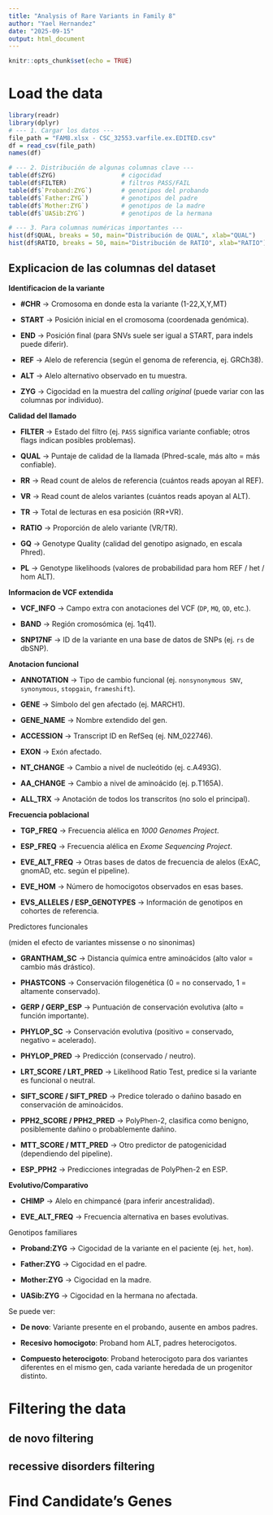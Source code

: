 ```yaml
---
title: "Analysis of Rare Variants in Family 8"
author: "Yael Hernandez"
date: "2025-09-15"
output: html_document
---
```


```r
knitr::opts_chunk$set(echo = TRUE)
```

# Load the data

```r
library(readr)
library(dplyr)
# --- 1. Cargar los datos ---
file_path = "FAM8.xlsx - CSC_32553.varfile.ex.EDITED.csv"
df = read_csv(file_path)
names(df)

# --- 2. Distribución de algunas columnas clave ---
table(df$ZYG)                  # cigocidad
table(df$FILTER)               # filtros PASS/FAIL
table(df$`Proband:ZYG`)        # genotipos del probando
table(df$`Father:ZYG`)         # genotipos del padre
table(df$`Mother:ZYG`)         # genotipos de la madre
table(df$`UASib:ZYG`)          # genotipos de la hermana

# --- 3. Para columnas numéricas importantes ---
hist(df$QUAL, breaks = 50, main="Distribución de QUAL", xlab="QUAL")
hist(df$RATIO, breaks = 50, main="Distribución de RATIO", xlab="RATIO")
```

## Explicacion de las columnas del dataset

**Identificacion de la variante**

-   **#CHR** -\> Cromosoma en donde esta la variante (1-22,X,Y,MT)

-   **START** → Posición inicial en el cromosoma (coordenada genómica).

-   **END** → Posición final (para SNVs suele ser igual a START, para indels puede diferir).

-   **REF** → Alelo de referencia (según el genoma de referencia, ej. GRCh38).

-   **ALT** → Alelo alternativo observado en tu muestra.

-   **ZYG** → Cigocidad en la muestra del *calling original* (puede variar con las columnas por individuo).

**Calidad del llamado**

-   **FILTER** → Estado del filtro (ej. `PASS` significa variante confiable; otros flags indican posibles problemas).

-   **QUAL** → Puntaje de calidad de la llamada (Phred-scale, más alto = más confiable).

-   **RR** → Read count de alelos de referencia (cuántos reads apoyan al REF).

-   **VR** → Read count de alelos variantes (cuántos reads apoyan al ALT).

-   **TR** → Total de lecturas en esa posición (RR+VR).

-   **RATIO** → Proporción de alelo variante (VR/TR).

-   **GQ** → Genotype Quality (calidad del genotipo asignado, en escala Phred).

-   **PL** → Genotype likelihoods (valores de probabilidad para hom REF / het / hom ALT).

**Informacion de VCF extendida**

-   **VCF_INFO** → Campo extra con anotaciones del VCF (`DP`, `MQ`, `QD`, etc.).

-   **BAND** → Región cromosómica (ej. 1q41).

-   **SNP17NF** → ID de la variante en una base de datos de SNPs (ej. `rs` de dbSNP).

**Anotacion funcional**

-   **ANNOTATION** → Tipo de cambio funcional (ej. `nonsynonymous SNV`, `synonymous`, `stopgain`, `frameshift`).

-   **GENE** → Símbolo del gen afectado (ej. MARCH1).

-   **GENE_NAME** → Nombre extendido del gen.

-   **ACCESSION** → Transcript ID en RefSeq (ej. NM_022746).

-   **EXON** → Exón afectado.

-   **NT_CHANGE** → Cambio a nivel de nucleótido (ej. c.A493G).

-   **AA_CHANGE** → Cambio a nivel de aminoácido (ej. p.T165A).

-   **ALL_TRX** → Anotación de todos los transcritos (no solo el principal).

**Frecuencia poblacional**

-   **TGP_FREQ** → Frecuencia alélica en *1000 Genomes Project*.

-   **ESP_FREQ** → Frecuencia alélica en *Exome Sequencing Project*.

-   **EVE_ALT_FREQ** → Otras bases de datos de frecuencia de alelos (ExAC, gnomAD, etc. según el pipeline).

-   **EVE_HOM** → Número de homocigotos observados en esas bases.

-   **EVS_ALLELES / ESP_GENOTYPES** → Información de genotipos en cohortes de referencia.

Predictores funcionales

(miden el efecto de variantes missense o no sinonimas)

-   **GRANTHAM_SC** → Distancia química entre aminoácidos (alto valor = cambio más drástico).

-   **PHASTCONS** → Conservación filogenética (0 = no conservado, 1 = altamente conservado).

-   **GERP / GERP_ESP** → Puntuación de conservación evolutiva (alto = función importante).

-   **PHYLOP_SC** → Conservación evolutiva (positivo = conservado, negativo = acelerado).

-   **PHYLOP_PRED** → Predicción (conservado / neutro).

-   **LRT_SCORE / LRT_PRED** → Likelihood Ratio Test, predice si la variante es funcional o neutral.

-   **SIFT_SCORE / SIFT_PRED** → Predice tolerado o dañino basado en conservación de aminoácidos.

-   **PPH2_SCORE / PPH2_PRED** → PolyPhen-2, clasifica como benigno, posiblemente dañino o probablemente dañino.

-   **MTT_SCORE / MTT_PRED** → Otro predictor de patogenicidad (dependiendo del pipeline).

-   **ESP_PPH2** → Predicciones integradas de PolyPhen-2 en ESP.

**Evolutivo/Comparativo**

-   **CHIMP** → Alelo en chimpancé (para inferir ancestralidad).

-   **EVE_ALT_FREQ** → Frecuencia alternativa en bases evolutivas.

Genotipos familiares

-   **Proband:ZYG** → Cigocidad de la variante en el paciente (ej. `het`, `hom`).

-   **Father:ZYG** → Cigocidad en el padre.

-   **Mother:ZYG** → Cigocidad en la madre.

-   **UASib:ZYG** → Cigocidad en la hermana no afectada.

Se puede ver:

-   **De novo**: Variante presente en el probando, ausente en ambos padres.

-   **Recesivo homocigoto**: Proband hom ALT, padres heterocigotos.

-   **Compuesto heterocigoto**: Proband heterocigoto para dos variantes diferentes en el mismo gen, cada variante heredada de un progenitor distinto.

# Filtering the data

## de novo filtering

## recessive disorders filtering

# Find Candidate's Genes
